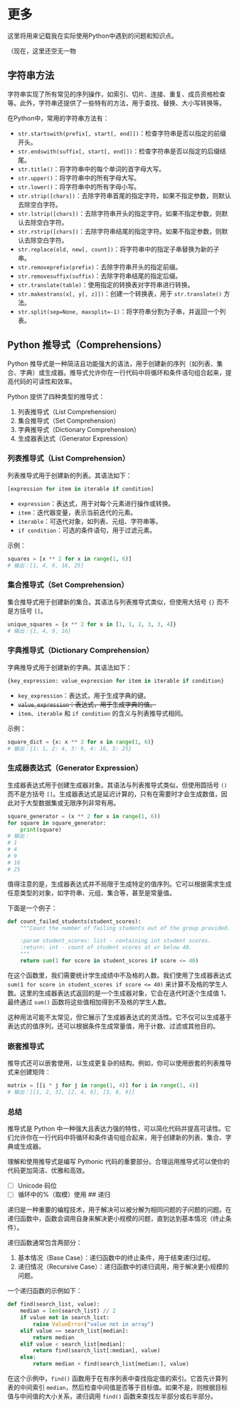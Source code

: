 # 更多

这里将用来记载我在实际使用Python中遇到的问题和知识点。

（现在，这里还空无一物

## 字符串方法

字符串实现了所有常见的序列操作，如索引、切片、连接、重复、成员资格检查等。此外，字符串还提供了一些特有的方法，用于查找、替换、大小写转换等。

在Python中，常用的字符串方法有：

- `str.startswith(prefix[, start[, end]])`：检查字符串是否以指定的前缀开头。
- `str.endswith(suffix[, start[, end]])`：检查字符串是否以指定的后缀结尾。
- `str.title()`：将字符串中的每个单词的首字母大写。
- `str.upper()`：将字符串中的所有字母大写。
- `str.lower()`：将字符串中的所有字母小写。
- `str.strip([chars])`：去除字符串首尾的指定字符。如果不指定参数，则默认去除空白字符。
- `str.lstrip([chars])`：去除字符串开头的指定字符。如果不指定参数，则默认去除空白字符。
- `str.rstrip([chars])`：去除字符串结尾的指定字符。如果不指定参数，则默认去除空白字符。
- `str.replace(old, new[, count])`：将字符串中的指定子串替换为新的子串。
- `str.removeprefix(prefix)`：去除字符串开头的指定前缀。
- `str.removesuffix(suffix)`：去除字符串结尾的指定后缀。
- `str.translate(table)`：使用指定的转换表对字符串进行转换。
- `str.makestrans(x[, y[, z]])`：创建一个转换表，用于 `str.translate()` 方法。
- `str.split(sep=None, maxsplit=-1)`：将字符串分割为子串，并返回一个列表。


## Python 推导式（Comprehensions）

Python 推导式是一种简洁且功能强大的语法，用于创建新的序列（如列表、集合、字典）或生成器。推导式允许你在一行代码中将循环和条件语句组合起来，提高代码的可读性和效率。

Python 提供了四种类型的推导式：

1. 列表推导式（List Comprehension）
2. 集合推导式（Set Comprehension）
3. 字典推导式（Dictionary Comprehension）
4. 生成器表达式（Generator Expression）

### 列表推导式（List Comprehension）

列表推导式用于创建新的列表。其语法如下：

```python
[expression for item in iterable if condition]
```

- `expression`：表达式，用于对每个元素进行操作或转换。
- `item`：迭代器变量，表示当前迭代的元素。
- `iterable`：可迭代对象，如列表、元组、字符串等。
- `if condition`：可选的条件语句，用于过滤元素。

示例：

```python
squares = [x ** 2 for x in range(1, 6)]
# 输出：[1, 4, 9, 16, 25]
```

### 集合推导式（Set Comprehension）

集合推导式用于创建新的集合。其语法与列表推导式类似，但使用大括号 `{}` 而不是方括号 `[]`。

```python
unique_squares = {x ** 2 for x in [1, 1, 2, 3, 3, 4]}
# 输出：{1, 4, 9, 16}
```

### 字典推导式（Dictionary Comprehension）

字典推导式用于创建新的字典。其语法如下：

```python
{key_expression: value_expression for item in iterable if condition}
```

- `key_expression`：表达式，用于生成字典的键。
- ~~`value_expression`：表达式，用于生成字典的值。~~
- `item`、`iterable` 和 `if condition` 的含义与列表推导式相同。

示例：

```python
square_dict = {x: x ** 2 for x in range(1, 6)}
# 输出：{1: 1, 2: 4, 3: 9, 4: 16, 5: 25}
```

### 生成器表达式（Generator Expression）

生成器表达式用于创建生成器对象。其语法与列表推导式类似，但使用圆括号 `()` 而不是方括号 `[]`。生成器表达式是延迟计算的，只有在需要时才会生成数值，因此对于大型数据集或无限序列非常有用。

```python
square_generator = (x ** 2 for x in range(1, 6))
for square in square_generator:
    print(square)
# 输出：
# 1
# 4
# 9
# 16
# 25
```

值得注意的是，生成器表达式并不局限于生成特定的值序列。它可以根据需求生成任意类型的对象，如字符串、元组、集合等，甚至是常量值。

下面是一个例子：

```python
def count_failed_students(student_scores):
    """Count the number of failing students out of the group provided.

    :param student_scores: list - containing int student scores.
    :return: int - count of student scores at or below 40.
    """
    return sum(1 for score in student_scores if score <= 40)
```
在这个函数里，我们需要统计学生成绩中不及格的人数。我们使用了生成器表达式 `sum(1 for score in student_scores if score <= 40)` 来计算不及格的学生人数。这里的生成器表达式返回的是一个生成器对象，它会在迭代时逐个生成值 1，最终通过 `sum()` 函数将这些值相加得到不及格的学生人数。

这种用法可能不太常见，但它展示了生成器表达式的灵活性。它不仅可以生成基于表达式的值序列，还可以根据条件生成常量值，用于计数、过滤或其他目的。

### 嵌套推导式

推导式还可以嵌套使用，以生成更复杂的结构。例如，你可以使用嵌套的列表推导式来创建矩阵：

```python
matrix = [[i * j for j in range(1, 4)] for i in range(1, 4)]
# 输出：[[1, 2, 3], [2, 4, 6], [3, 6, 9]]
```

### 总结

推导式是 Python 中一种强大且表达力强的特性，可以简化代码并提高可读性。它们允许你在一行代码中将循环和条件语句组合起来，用于创建新的列表、集合、字典或生成器。

理解和使用推导式是编写 Pythonic 代码的重要部分。合理运用推导式可以使你的代码更加简洁、优雅和高效。

- [ ] Unicode 码位
- [ ] 循环中的%（取模）使用
## 递归

递归是一种重要的编程技术，用于解决可以被分解为相同问题的子问题的问题。在递归函数中，函数会调用自身来解决更小规模的问题，直到达到基本情况（终止条件）。

递归函数通常包含两部分：

1. 基本情况（Base Case）：递归函数中的终止条件，用于结束递归过程。
2. 递归情况（Recursive Case）：递归函数中的递归调用，用于解决更小规模的问题。

一个递归函数的示例如下：

```python
def find(search_list, value):
    median = len(search_list) // 2
    if value not in search_list:
        raise ValueError("value not in array")
    elif value == search_list[median]:
        return median
    elif value < search_list[median]:
        return find(search_list[:median], value)
    else:
        return median + find(search_list[median:], value)
```

在这个示例中，`find()` 函数用于在有序列表中查找指定值的索引。它首先计算列表的中间索引 `median`，然后检查中间值是否等于目标值。如果不是，则根据目标值与中间值的大小关系，递归调用 `find()` 函数来查找左半部分或右半部分。
